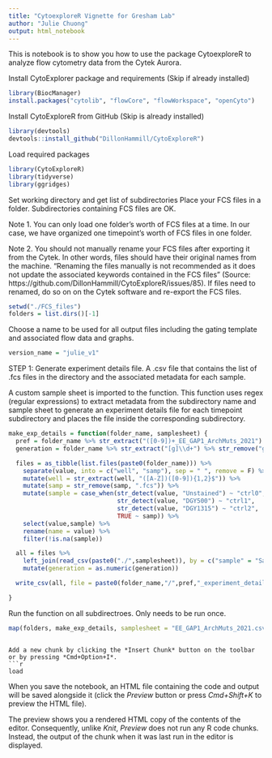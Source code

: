 ```yaml
---
title: "CytoexploreR Vignette for Gresham Lab"
author: "Julie Chuong"
output: html_notebook
---
```


This is notebook is to show you how to use the package CytoexploreR to analyze flow cytometry data from the Cytek Aurora. 

Install CytoExplorer package and requirements (Skip if already installed)
```r
library(BiocManager)
install.packages("cytolib", "flowCore", "flowWorkspace", "openCyto")
```

Install CytoExploreR from GitHub (Skip is already installed)
```r
library(devtools)
devtools::install_github("DillonHammill/CytoExploreR")
```

Load required packages
```r
library(CytoExploreR)
library(tidyverse)
library(ggridges)
```

Set working directory and get list of subdirectories
Place your FCS files in a folder. Subdirectories containing FCS files are OK. 

Note 1. You can only load one folder's worth of FCS files at a time. In our case, we have organized one timepoint's worth of FCS files in one folder. 

Note 2. You should not manually rename your FCS files after exporting it from the Cytek. In other words, files should have their original names  from the machine. "Renaming the files manually is not recommended as it does not update the associated keywords contained in the FCS files" (Source: https://github.com/DillonHammill/CytoExploreR/issues/85). If files need to renamed, do so on on the Cytek software and re-export the FCS files.  
```r
setwd("./FCS_files")
folders = list.dirs()[-1]
```

Choose a name to be used for all output files including the gating template and associated flow data and graphs.
```r
version_name = "julie_v1"
```

STEP 1: Generate experiment details file.
A .csv file that contains the list of .fcs files in the directory and the associated metadata for each sample.

A custom sample sheet is imported to the function. 
This function uses regex (regular expressions) to extract metadata from the subdirectory name and sample sheet to generate an experiment details file for each timepoint subdirectory and places the file inside the corresponding subdirectory. 
```r
make_exp_details = function(folder_name, samplesheet) {
  pref = folder_name %>% str_extract("([0-9])+_EE_GAP1_ArchMuts_2021")
  generation = folder_name %>% str_extract("[g]\\d+") %>% str_remove("g")

  files = as_tibble(list.files(paste0(folder_name))) %>%
    separate(value, into = c("well", "samp"), sep = " ", remove = F) %>%
    mutate(well = str_extract(well, "([A-Z])([0-9]){1,2}$")) %>%
    mutate(samp = str_remove(samp, ".fcs")) %>%
    mutate(sample = case_when(str_detect(value, "Unstained") ~ "ctrl0",
                              str_detect(value, "DGY500") ~ "ctrl1",
                              str_detect(value, "DGY1315") ~ "ctrl2",
                              TRUE ~ samp)) %>%
    select(value,sample) %>%
    rename(name = value) %>%
    filter(!is.na(sample))

  all = files %>%
    left_join(read_csv(paste0("./",samplesheet)), by = c("sample" = "Sample name")) %>%
    mutate(generation = as.numeric(generation))

  write_csv(all, file = paste0(folder_name,"/",pref,"_experiment_details.csv"))

}
```

Run the function on all subdirectroes. Only needs to be run once. 

```r
map(folders, make_exp_details, samplesheet = "EE_GAP1_ArchMuts_2021.csv") 
```


```

Add a new chunk by clicking the *Insert Chunk* button on the toolbar or by pressing *Cmd+Option+I*.
```r
load
```


When you save the notebook, an HTML file containing the code and output will be saved alongside it (click the *Preview* button or press *Cmd+Shift+K* to preview the HTML file). 

The preview shows you a rendered HTML copy of the contents of the editor. Consequently, unlike *Knit*, *Preview* does not run any R code chunks. Instead, the output of the chunk when it was last run in the editor is displayed.

